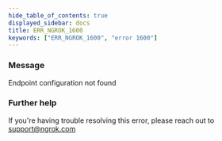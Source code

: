 ```yaml
---
hide_table_of_contents: true
displayed_sidebar: docs
title: ERR_NGROK_1600
keywords: ["ERR_NGROK_1600", "error 1600"]
---
```


### Message

Endpoint configuration not found

### Further help

If you're having trouble resolving this error, please reach out to [support@ngrok.com](mailto:support@ngrok.com?subject=Help%20with%20ERR_NGROK_1600)
